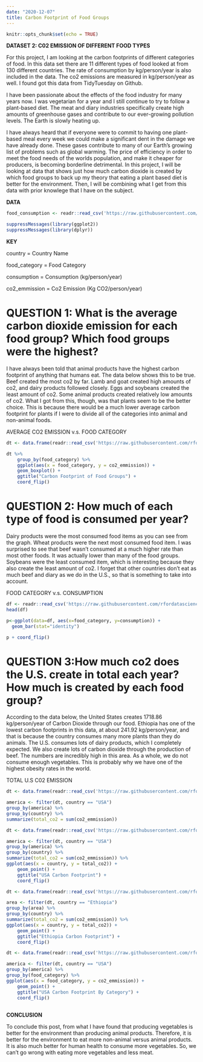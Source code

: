 ```yaml
---
date: "2020-12-07"
title: Carbon Footprint of Food Groups 
---
```

```r
knitr::opts_chunk$set(echo = TRUE)
```


**DATASET 2: C02 EMISSION OF DIFFERENT FOOD TYPES**

For this project, I am looking at the carbon footprints of different categories of food. In this data set there are 11 different types of food looked at from 130 different countries. The rate of consumption by kg/person/year is also included in the data. The co2 emissions are measured in kg/person/year as well. I found got this data from TidyTuesday on Github.

I have been passionate about the effects of the food industry for many years now. I was vegetarian for a year and I still continue to try to follow a plant-based diet. The meat and diary industries specifically create high amounts of greenhouse gases and contribute to our ever-growing pollution levels. The Earth is slowly heating up. 

I have always heard that if everyone were to commit to having one plant-based meal every week we could make a significant dent in the damage we have already done. These gases contribute to many of our Earth's growing list of problems such as global warming. The price of efficiency in order to meet the food needs of the worlds population, and make it cheaper for producers, is becoming borderline detrimental. In this project, I will be looking at data that shows just how much carbon dioxide is created by which food groups to back up my theory that eating a plant based diet is better for the environment. Then, I will be combining what I get from this data with prior knowlege that I have on the subject. 

**DATA**
```r
food_consumption <- readr::read_csv('https://raw.githubusercontent.com/rfordatascience/tidytuesday/master/data/2020/2020-02-18/food_consumption.csv')
```
```r
suppressMessages(library(ggplot2))
suppressMessages(library(dplyr))
```

**KEY**

country = Country Name

food_category = Food Category

consumption = Consumption (kg/person/year)

co2_emmission	 = Co2 Emission (Kg CO2/person/year)


# QUESTION 1: What is the average carbon dioxide emission for each food group? Which food groups were the highest?

I have always been told that animal products have the highest carbon footprint of anything that humans eat. The data below shows this to be true. Beef created the most co2 by far. Lamb and goat created high amounts of co2, and dairy products followed closely. Eggs and soybeans created the least amount of co2. Some animal products created relatively low amounts of co2. What I got from this, though, was that plants seem to be the better choice. This is because there would be a much lower average carbon footprint for plants if I were to divide all of the categories into animal and non-animal foods. 

AVERAGE CO2 EMISSION v.s. FOOD CATEGORY
```r
dt <- data.frame(readr::read_csv('https://raw.githubusercontent.com/rfordatascience/tidytuesday/master/data/2020/2020-02-18/food_consumption.csv'))

dt %>%
    group_by(food_category) %>%
    ggplot(aes(x = food_category, y = co2_emmission)) +
    geom_boxplot() +
    ggtitle("Carbon Footprint of Food Groups") +
    coord_flip()
```

# QUESTION 2: How much of each type of food is consumed per year? 

Dairy products were the most consumed food items as you can see from the graph. Wheat products were the next most consumed food item. I was surprised to see that beef wasn't consumed at a much higher rate than most other foods. It was actually lower than many of the food groups. Soybeans were the least consumed item, which is interesting because they also create the least amount of co2. I forget that other countries don't eat as much beef and diary as we do in the U.S., so that is something to take into account. 

FOOD CATEGORY v.s. CONSUMPTION
```r
df <- readr::read_csv('https://raw.githubusercontent.com/rfordatascience/tidytuesday/master/data/2020/2020-02-18/food_consumption.csv')
head(df)

p<-ggplot(data=df, aes(x=food_category, y=consumption)) +
  geom_bar(stat="identity")

p + coord_flip()
```

# QUESTION 3:How much co2 does the U.S. create in total each year? How much is created by each food group?

According to the data below, the United States creates 1718.86 kg/person/year of Carbon Dioxide through our food. Ethiopia has one of the lowest carbon footprints in this data, at about 241.92 kg/person/year, and that is because the country consumes many more plants than they do animals. The U.S. consumes lots of dairy products, which I completely expected. We also create lots of carbon dioxide through the production of beef. The numbers are incredibly high in this area. As a whole, we do not consume enough vegetables. This is probably why we have one of the highest obesity rates in the world. 

TOTAL U.S C02 EMISSION 
```r
dt <- data.frame(readr::read_csv('https://raw.githubusercontent.com/rfordatascience/tidytuesday/master/data/2020/2020-02-18/food_consumption.csv'))

america <- filter(dt, country == "USA") 
group_by(america) %>%
group_by(country) %>%
summarize(total_co2 = sum(co2_emmission)) 
```

```r
dt <- data.frame(readr::read_csv('https://raw.githubusercontent.com/rfordatascience/tidytuesday/master/data/2020/2020-02-18/food_consumption.csv'))

america <- filter(dt, country == "USA") 
group_by(america) %>%
group_by(country) %>%
summarize(total_co2 = sum(co2_emmission)) %>%
ggplot(aes(x = country, y = total_co2)) +
    geom_point() +
    ggtitle("USA Carbon Footprint") +
    coord_flip()
```
```r
dt <- data.frame(readr::read_csv('https://raw.githubusercontent.com/rfordatascience/tidytuesday/master/data/2020/2020-02-18/food_consumption.csv'))

area <- filter(dt, country == "Ethiopia") 
group_by(area) %>%
group_by(country) %>%
summarize(total_co2 = sum(co2_emmission)) %>%
ggplot(aes(x = country, y = total_co2)) +
    geom_point() +
    ggtitle("Ethiopia Carbon Footprint") +
    coord_flip()
```


```r
dt <- data.frame(readr::read_csv('https://raw.githubusercontent.com/rfordatascience/tidytuesday/master/data/2020/2020-02-18/food_consumption.csv'))

america <- filter(dt, country == "USA") 
group_by(america) %>%
group_by(food_category) %>%
ggplot(aes(x = food_category, y = co2_emmission)) +
    geom_point() +
    ggtitle("USA Carbon Footprint By Category") +
    coord_flip()
  
```



**CONCLUSION**

To conclude this post, from what I have found that producing vegetables is better for the environment than producing animal products. Therefore, it is better for the environment to eat more non-animal versus animal products. It is also much better for human health to consume more vegetables. So, we can't go wrong with eating more vegetables and less meat. 